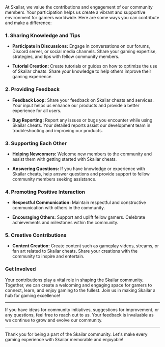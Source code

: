 At Skailar, we value the contributions and engagement of our community members. Your participation helps us create a vibrant and supportive environment for gamers worldwide. Here are some ways you can contribute and make a difference:

### 1. Sharing Knowledge and Tips

- **Participate in Discussions:** Engage in conversations on our forums, Discord server, or social media channels. Share your gaming expertise, strategies, and tips with fellow community members.
  
- **Tutorial Creation:** Create tutorials or guides on how to optimize the use of Skailar cheats. Share your knowledge to help others improve their gaming experience.

### 2. Providing Feedback

- **Feedback Loop:** Share your feedback on Skailar cheats and services. Your input helps us enhance our products and provide a better experience for all users.
  
- **Bug Reporting:** Report any issues or bugs you encounter while using Skailar cheats. Your detailed reports assist our development team in troubleshooting and improving our products.

### 3. Supporting Each Other

- **Helping Newcomers:** Welcome new members to the community and assist them with getting started with Skailar cheats.
  
- **Answering Questions:** If you have knowledge or experience with Skailar cheats, help answer questions and provide support to fellow community members seeking assistance.

### 4. Promoting Positive Interaction

- **Respectful Communication:** Maintain respectful and constructive communication with others in the community.
  
- **Encouraging Others:** Support and uplift fellow gamers. Celebrate achievements and milestones within the community.

### 5. Creative Contributions

- **Content Creation:** Create content such as gameplay videos, streams, or fan art related to Skailar cheats. Share your creations with the community to inspire and entertain.

### Get Involved

Your contributions play a vital role in shaping the Skailar community. Together, we can create a welcoming and engaging space for gamers to connect, learn, and enjoy gaming to the fullest. Join us in making Skailar a hub for gaming excellence!

---

<Card title="Have Ideas or Suggestions" icon="lightbulb" href="https://discord.gg/skailar">
If you have ideas for community initiatives, suggestions for improvement, or any questions, feel free to reach out to us. Your feedback is invaluable as we continue to grow and evolve our community.
</Card>

---

Thank you for being a part of the Skailar community. Let's make every gaming experience with Skailar memorable and enjoyable!
